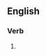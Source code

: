 ==English==

===Verb===
{{head|en|verb form}}

# {{present participle of|interdine|lang=en|nocat=1}}